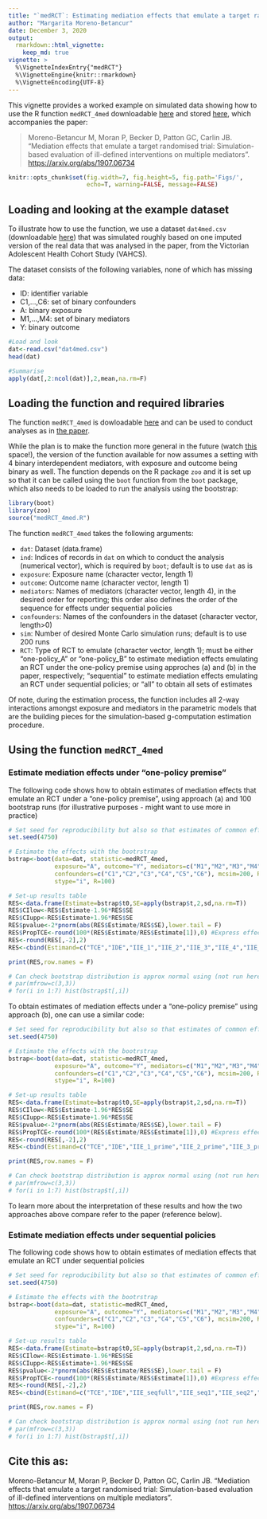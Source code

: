 ```yaml
---
title: "`medRCT`: Estimating mediation effects that emulate a target randomized controlled trial (RCT)"
author: "Margarita Moreno-Betancur"
date: December 3, 2020
output: 
  rmarkdown::html_vignette:
    keep_md: true
vignette: >
  %\VignetteIndexEntry{"medRCT"}
  %\VignetteEngine{knitr::rmarkdown}
  %\VignetteEncoding{UTF-8}
---
```

  
This vignette provides a worked example on simulated data showing how to use the R function `medRCT_4med` downloadable [here](https://raw.githack.com/moreno-betancur/medRCT/master/medRCT_4med.R) and stored [here](https://github.com/moreno-betancur/medRCT), which accompanies the paper: 

>Moreno-Betancur M, Moran P, Becker D, Patton GC, Carlin JB. "Mediation effects that emulate a target randomised trial: Simulation-based evaluation of ill-defined interventions on multiple mediators". [https://arxiv.org/abs/1907.06734](https://arxiv.org/abs/1907.06734)

```r
knitr::opts_chunk$set(fig.width=7, fig.height=5, fig.path='Figs/',
                      echo=T, warning=FALSE, message=FALSE)
```

## Loading and looking at the example dataset

To illustrate how to use the function, we use a dataset `dat4med.csv` (downloadable [here](https://raw.githack.com/moreno-betancur/medRCT/master/dat4med.csv)) that was simulated roughly based on one imputed version of the real data that was analysed in the paper, from the Victorian Adolescent Health Cohort Study (VAHCS).
  
The dataset consists of the following variables, none of which has missing data:

* ID: identifier variable 
* C1,...,C6: set of binary confounders
* A: binary exposure
* M1,...,M4: set of binary mediators
* Y: binary outcome

```r
#Load and look
dat<-read.csv("dat4med.csv")
head(dat)

#Summarise
apply(dat[,2:ncol(dat)],2,mean,na.rm=F)
```

## Loading the function and required libraries

The function `medRCT_4med` is dowloadable [here](https://raw.githack.com/moreno-betancur/medRCT/master/medRCT_4med.R) and can be used to conduct analyses as in [the paper](https://arxiv.org/abs/1907.06734). 

While the plan is to make the function more general in the future (watch [this](https://github.com/moreno-betancur/medRCT) space!), the version of the function available for now assumes a setting with 4 binary interdependent mediators, with exposure and outcome being binary as well. The function depends on the R package `zoo` and it is set up so that it can be called using the `boot` function from the `boot` package, which also needs to be loaded to run the analysis using the bootstrap: 

```r
library(boot)
library(zoo)
source("medRCT_4med.R")
```

The function `medRCT_4med` takes the following arguments:

* `dat`: Dataset (data.frame)
* `ind`: Indices of records in `dat` on which to conduct the analysis (numerical vector), which is required by `boot`; default is to use `dat` as is
* `exposure`: Exposure name (character vector, length 1)
* `outcome`: Outcome name (character vector, length 1)
* `mediators`: Names of mediators (character vector, length 4), in the desired order for reporting; this order also defines the order of the sequence for effects under sequential policies
* `confounders`: Names of the confounders in the dataset (character vector, length>0)
* `sim`: Number of desired Monte Carlo simulation runs; default is to use 200 runs
* `RCT`: Type of RCT to emulate (character vector, length 1); must be either "one-policy_A" or "one-policy_B" to estimate mediation effects emulating an RCT under the one-policy premise using approches (a) and (b) in the paper, respectively;  "sequential" to estimate mediation effects emulating an RCT under sequential policies; or "all" to obtain all sets of estimates

Of note, during the estimation process, the function includes all 2-way interactions amongst exposure and mediators in the parametric models that are the building pieces for the simulation-based g-computation estimation procedure. 

## Using the function `medRCT_4med` 

### Estimate mediation effects under "one-policy premise"

The following code shows how to obtain estimates of mediation effects that emulate an RCT under a "one-policy premise", using approach (a) and 100 bootstrap runs (for illustrative purposes - might want to use more in practice)
```r
# Set seed for reproducibility but also so that estimates of common effects obtained using either of the RCT options coincide
set.seed(4750) 

# Estimate the effects with the bootrstrap
bstrap<-boot(data=dat, statistic=medRCT_4med, 
             exposure="A", outcome="Y", mediators=c("M1","M2","M3","M4"),
             confounders=c("C1","C2","C3","C4","C5","C6"), mcsim=200, RCT="one-policy_A",
             stype="i", R=100)

# Set-up results table
RES<-data.frame(Estimate=bstrap$t0,SE=apply(bstrap$t,2,sd,na.rm=T))
RES$CIlow<-RES$Estimate-1.96*RES$SE
RES$CIupp<-RES$Estimate+1.96*RES$SE
RES$pvalue<-2*pnorm(abs(RES$Estimate/RES$SE),lower.tail = F)
RES$PropTCE<-round(100*(RES$Estimate/RES$Estimate[1]),0) #Express effects as a proportion of the TCE
RES<-round(RES[,-2],2)
RES<-cbind(Estimand=c("TCE","IDE","IIE_1","IIE_2","IIE_3","IIE_4","IIE_int"),RES)

print(RES,row.names = F)

# Can check bootstrap distribution is approx normal using (not run here)
# par(mfrow=c(3,3))
# for(i in 1:7) hist(bstrap$t[,i])
```

To obtain estimates of mediation effects under a "one-policy premise" using approach (b), one can use a similar code:

```r
# Set seed for reproducibility but also so that estimates of common effects obtained using either of the RCT options coincide
set.seed(4750) 

# Estimate the effects with the bootrstrap
bstrap<-boot(data=dat, statistic=medRCT_4med, 
             exposure="A", outcome="Y", mediators=c("M1","M2","M3","M4"),
             confounders=c("C1","C2","C3","C4","C5","C6"), mcsim=200, RCT="one-policy_B",
             stype="i", R=100)

# Set-up results table
RES<-data.frame(Estimate=bstrap$t0,SE=apply(bstrap$t,2,sd,na.rm=T))
RES$CIlow<-RES$Estimate-1.96*RES$SE
RES$CIupp<-RES$Estimate+1.96*RES$SE
RES$pvalue<-2*pnorm(abs(RES$Estimate/RES$SE),lower.tail = F)
RES$PropTCE<-round(100*(RES$Estimate/RES$Estimate[1]),0) #Express effects as a proportion of the TCE
RES<-round(RES[,-2],2)
RES<-cbind(Estimand=c("TCE","IDE","IIE_1_prime","IIE_2_prime","IIE_3_prime","IIE_4_prime","IIE_int_prime"),RES)

print(RES,row.names = F)

# Can check bootstrap distribution is approx normal using (not run here)
# par(mfrow=c(3,3))
# for(i in 1:7) hist(bstrap$t[,i])
```

To learn more about the interpretation of these results and how the two approaches above compare refer to the paper (reference below).

### Estimate mediation effects under sequential policies

The following code shows how to obtain estimates of mediation effects that emulate an RCT under sequential policies
```r
# Set seed for reproducibility but also so that estimates of common effects obtained using either of the RCT options coincide
set.seed(4750) 

# Estimate the effects with the bootrstrap
bstrap<-boot(data=dat, statistic=medRCT_4med, 
             exposure="A", outcome="Y", mediators=c("M1","M2","M3","M4"),
             confounders=c("C1","C2","C3","C4","C5","C6"), mcsim=200, RCT="sequential",
             stype="i", R=100)

# Set-up results table
RES<-data.frame(Estimate=bstrap$t0,SE=apply(bstrap$t,2,sd,na.rm=T))
RES$CIlow<-RES$Estimate-1.96*RES$SE
RES$CIupp<-RES$Estimate+1.96*RES$SE
RES$pvalue<-2*pnorm(abs(RES$Estimate/RES$SE),lower.tail = F)
RES$PropTCE<-round(100*(RES$Estimate/RES$Estimate[1]),0) #Express effects as a proportion of the TCE
RES<-round(RES[,-2],2)
RES<-cbind(Estimand=c("TCE","IDE","IIE_seqfull","IIE_seq1","IIE_seq2","IIE_seq3","IIE_seq4","IIE_seqint"),RES)

print(RES,row.names = F)

# Can check bootstrap distribution is approx normal using (not run here)
# par(mfrow=c(3,3))
# for(i in 1:7) hist(bstrap$t[,i])
```



## Cite this as:

Moreno-Betancur M, Moran P, Becker D, Patton GC, Carlin JB. "Mediation effects that emulate a target randomised trial: Simulation-based evaluation of ill-defined interventions on multiple mediators". [https://arxiv.org/abs/1907.06734](https://arxiv.org/abs/1907.06734)


